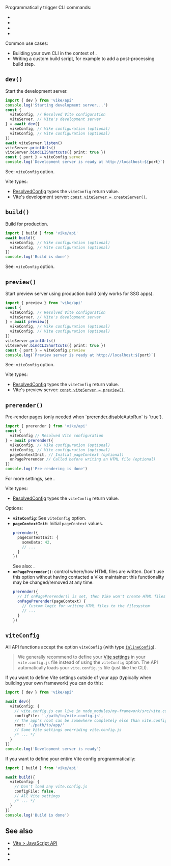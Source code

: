 
Programmatically trigger <Link href="/cli">CLI commands</Link>:
 - <Link href="#dev" />
 - <Link href="#build" />
 - <Link href="#preview" />
 - <Link href="#prerender" />

Common use cases:
 - Building your own CLI in the context of <Link href="/build-your-own-framework" noBreadcrumb />.
 - Writing a custom build script, for example to add a post-processing build step.


## `dev()`

Start the development server.

```ts
import { dev } from 'vike/api'
console.log('Starting development server...')
const {
  viteConfig, // Resolved Vite configuration
  viteServer, // Vite's development server
} = await dev({
  vikeConfig, // Vike configuration (optional)
  viteConfig, // Vite configuration (optional)
})
await viteServer.listen()
viteServer.printUrls()
viteServer.bindCLIShortcuts({ print: true })
const { port } = viteConfig.server
console.log(`Development server is ready at http://localhost:${port}`)
```

See: <Link href='#viteconfig'>`viteConfig` option</Link>.

Vite types:
- [ResolvedConfig](https://vite.dev/guide/api-javascript.html#resolvedconfig) types the `viteConfig` return value.
- Vite's development server: [`const viteServer = createServer()`](https://vite.dev/guide/api-javascript.html#createserver).


## `build()`

Build for production.

```ts
import { build } from 'vike/api'
await build({
  vikeConfig, // Vike configuration (optional)
  viteConfig, // Vite configuration (optional)
})
console.log('Build is done')
```

See: <Link href='#viteconfig'>`viteConfig` option</Link>.


## `preview()`

Start preview server using production build (only works for <Link href="/glossary#ssg">SSG apps</Link>).

```ts
import { preview } from 'vike/api'
const {
  viteConfig, // Resolved Vite configuration
  viteServer, // Vite's development server
} = await preview({
  vikeConfig, // Vike configuration (optional)
  viteConfig, // Vite configuration (optional)
})
viteServer.printUrls()
viteServer.bindCLIShortcuts({ print: true })
const { port } = viteConfig.preview
console.log(`Preview server is ready at http://localhost:${port}`)
```

See: <Link href='#viteconfig'>`viteConfig` option</Link>.

Vite types:
- [ResolvedConfig](https://vite.dev/guide/api-javascript.html#resolvedconfig) types the `viteConfig` return value.
- Vite's preview server: [`const viteServer = preview()`](https://vite.dev/guide/api-javascript.html#preview).


## `prerender()`

<Link href="/pre-rendering">Pre-render</Link> pages (only needed when <Link href="/prerender#disableautorun">`prerender.disableAutoRun`</Link> is `true`).

```ts
import { prerender } from 'vike/api'
const {
  viteConfig // Resolved Vite configuration
} = await prerender({
  vikeConfig, // Vike configuration (optional)
  viteConfig, // Vite configuration (optional)
  pageContextInit, // Initial pageContext (optional)
  onPagePrerender // Called before writing an HTML file (optional)
})
console.log('Pre-rendering is done')
```

For more settings, see <Link href="/prerender" />.

Vite types:
- [ResolvedConfig](https://vite.dev/guide/api-javascript.html#resolvedconfig) types the `viteConfig` return value.

Options:
- **`viteConfig`**: See <Link href='#viteconfig'>`viteConfig` option</Link>.
- **`pageContextInit`**: Initial <Link href="/pageContext">`pageContext`</Link> values.
  ```ts
  prerender({
    pageContextInit: {
      someData: 42,
      // ...
    }
  })
  ```
  See also: <Link href="/pageContext#lifecycle" />.
- **`onPagePrerender()`**: control where/how HTML files are written.
  <Warning>Don't use this option without having contacted a Vike maintainer: this functionality may be changed/removed at any time.</Warning>
  ```ts
  prerender({
    // If onPagePrerender() is set, then Vike won't create HTML files
    onPagePrerender(pageContext) {
      // Custom logic for writing HTML files to the filesystem
      // ...
    }
  })
  ```


## `viteConfig`

All API functions accept the option `viteConfig` (with type [`InlineConfig`](https://vitejs.dev/guide/api-javascript.html#inlineconfig)).

> We generally recommend to define your [Vite settings](https://vite.dev/config/) in your `vite.config.js` file instead of using the `viteConfig` option. The API automatically loads your `vite.config.js` file (just like the CLI).

If you want to define Vite settings outside of your app (typically when <Link href="/build-your-own-framework">building your own framework</Link>) you can do this:

```ts
import { dev } from 'vike/api'

await dev({
  viteConfig: {
    // vite.config.js can live in node_modules/my-framework/src/vite.config.ts
    configFile: './path/to/vite.config.js',
    // The app's root can be somewhere completely else than vite.config.js
    root: './path/to/app/'
    // Some Vite settings overriding vite.config.js
    /* ... */
  }
})
console.log('Development server is ready')
```

If you want to define your entire Vite config programmatically:

```ts
import { build } from 'vike/api'

await build({
  viteConfig: {
    // Don't load any vite.config.js
    configFile: false,
    // All Vite settings
    /* ... */
  }
})
console.log('Build is done')
```


## See also

- [Vite > JavaScript API](https://vite.dev/guide/api-javascript)
- <Link href="/cli" />
- <Link href="/build-your-own-framework" />
- <Link href="/createDevMiddleware" />
